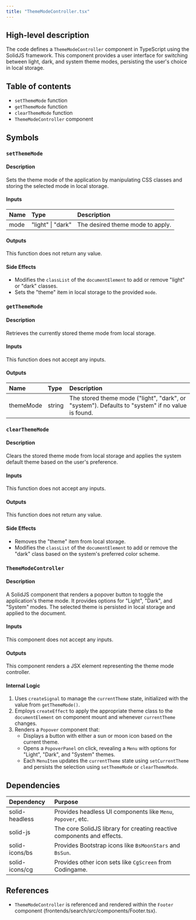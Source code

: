 ```yaml
---
title: "ThemeModeController.tsx"
---
```


## High-level description
The code defines a `ThemeModeController` component in TypeScript using the SolidJS framework. This component provides a user interface for switching between light, dark, and system theme modes, persisting the user's choice in local storage.

## Table of contents
- `setThemeMode` function
- `getThemeMode` function
- `clearThemeMode` function
- `ThemeModeController` component

## Symbols

### `setThemeMode`
#### Description
Sets the theme mode of the application by manipulating CSS classes and storing the selected mode in local storage.

#### Inputs
| Name | Type | Description |
|:-----|:-----|:------------|
| mode | "light" \| "dark" | The desired theme mode to apply. |

#### Outputs
This function does not return any value.

#### Side Effects
- Modifies the `classList` of the `documentElement` to add or remove "light" or "dark" classes.
- Sets the "theme" item in local storage to the provided `mode`.

### `getThemeMode`
#### Description
Retrieves the currently stored theme mode from local storage.

#### Inputs
This function does not accept any inputs.

#### Outputs
| Name | Type | Description |
|:-----|:-----|:------------|
| themeMode | string | The stored theme mode ("light", "dark", or "system"). Defaults to "system" if no value is found. |

### `clearThemeMode`
#### Description
Clears the stored theme mode from local storage and applies the system default theme based on the user's preference.

#### Inputs
This function does not accept any inputs.

#### Outputs
This function does not return any value.

#### Side Effects
- Removes the "theme" item from local storage.
- Modifies the `classList` of the `documentElement` to add or remove the "dark" class based on the system's preferred color scheme.

### `ThemeModeController`
#### Description
A SolidJS component that renders a popover button to toggle the application's theme mode. It provides options for "Light", "Dark", and "System" modes. The selected theme is persisted in local storage and applied to the document.

#### Inputs
This component does not accept any inputs.

#### Outputs
This component renders a JSX element representing the theme mode controller.

#### Internal Logic
1. Uses `createSignal` to manage the `currentTheme` state, initialized with the value from `getThemeMode()`.
2. Employs `createEffect` to apply the appropriate theme class to the `documentElement` on component mount and whenever `currentTheme` changes.
3. Renders a `Popover` component that:
    - Displays a button with either a sun or moon icon based on the current theme.
    - Opens a `PopoverPanel` on click, revealing a `Menu` with options for "Light", "Dark", and "System" themes.
    - Each `MenuItem` updates the `currentTheme` state using `setCurrentTheme` and persists the selection using `setThemeMode` or `clearThemeMode`.

## Dependencies
| Dependency | Purpose |
|:-----------|:--------|
| solid-headless | Provides headless UI components like `Menu`, `Popover`, etc. |
| solid-js | The core SolidJS library for creating reactive components and effects. |
| solid-icons/bs | Provides Bootstrap icons like `BsMoonStars` and `BsSun`. |
| solid-icons/cg | Provides other icon sets like `CgScreen` from Codingame. |

## References
- `ThemeModeController` is referenced and rendered within the `Footer` component (frontends/search/src/components/Footer.tsx).
